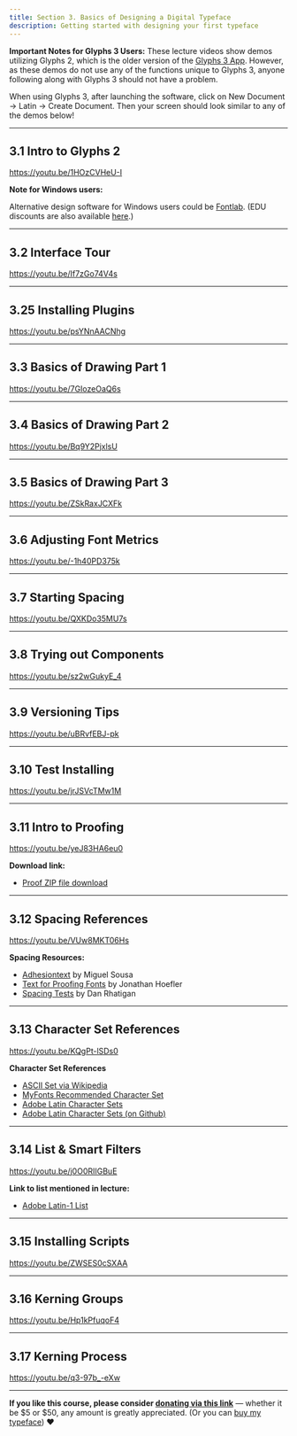 ```yaml
---
title: Section 3. Basics of Designing a Digital Typeface
description: Getting started with designing your first typeface
---
```


**Important Notes for Glyphs 3 Users:** These lecture videos show demos utilizing Glyphs 2, which is the older version of the [Glyphs 3 App](https://glyphsapp.com/). However, as these demos do not use any of the functions unique to Glyphs 3, anyone following along with Glyphs 3 should not have a problem.

When using Glyphs 3, after launching the software, click on New Document -> Latin -> Create Document. Then your screen should look similar to any of the demos below!

***

## 3.1 Intro to Glyphs 2

https://youtu.be/1HOzCVHeU-I

**Note for Windows users:**

Alternative design software for Windows users could be [Fontlab](https://www.fontlab.com/). (EDU discounts are also available [here](https://www.fontlab.com/edu/).)

***

## 3.2 Interface Tour

https://youtu.be/If7zGo74V4s

***

## 3.25 Installing Plugins

https://youtu.be/psYNnAACNhg

***

## 3.3 Basics of Drawing Part 1

https://youtu.be/7GIozeOaQ6s

***

## 3.4 Basics of Drawing Part 2

https://youtu.be/Bq9Y2PjxlsU

***

## 3.5 Basics of Drawing Part 3

https://youtu.be/ZSkRaxJCXFk

***

## 3.6 Adjusting Font Metrics

https://youtu.be/-1h40PD375k

***

## 3.7 Starting Spacing

https://youtu.be/QXKDo35MU7s

***

## 3.8 Trying out Components

https://youtu.be/sz2wGukyE_4

***

## 3.9 Versioning Tips

https://youtu.be/uBRvfEBJ-pk

***

## 3.10 Test Installing

https://youtu.be/jrJSVcTMw1M

***

## 3.11 Intro to Proofing

https://youtu.be/yeJ83HA6eu0

**Download link:**

* [Proof ZIP file download](https://github.com/lynneyun/foundations-of-type-website/raw/master/src/docs/usage/curriculum/files/3.11/adhesion_proof_files%20(1).zip)

***

## 3.12 Spacing References

https://youtu.be/VUw8MKT06Hs

**Spacing Resources:**

* [Adhesiontext](https://adhesiontext.com/) by Miguel Sousa
* [Text for Proofing Fonts](https://www.typography.com/blog/text-for-proofing-fonts) by Jonathan Hoefler
* [Spacing Tests](http://ultrasparky.org/archives/2014/03/spacing_tests.html) by Dan Rhatigan

***

## 3.13 Character Set References

https://youtu.be/KQgPt-lSDs0

**Character Set References**

* [ASCII Set via Wikipedia](https://en.wikipedia.org/wiki/ASCII#Character_set)
* [MyFonts Recommended Character Set](https://foundrysupport.monotype.com/hc/en-us/articles/360029280752-MyFonts-Recommended-Character-Set)
* [Adobe Latin Character Sets](http://adobe-type-tools.github.io/adobe-latin-charsets/adobe-latin-1.html)
* [Adobe Latin Character Sets (on Github)](https://github.com/adobe-type-tools/adobe-latin-charsets)

***

## 3.14 List & Smart Filters

https://youtu.be/j0O0RIIGBuE

**Link to list mentioned in lecture:**

* <a href="https://raw.githubusercontent.com/lynneyun/foundations-of-type-website/master/src/docs/usage/curriculum/files/3.14/Adobe_Latin-1_List.txt?token=AJJPORYONTATMDNUOUEPA63BM5KRS" target="_blank">Adobe Latin-1 List</a>

***

## 3.15 Installing Scripts

https://youtu.be/ZWSES0cSXAA

***

## 3.16 Kerning Groups

https://youtu.be/Hp1kPfuqoF4

***

## 3.17 Kerning Process

https://youtu.be/q3-97b_-eXw

***

**If you like this course, please consider [donating via this link](https://www.paypal.com/donate?hosted_button_id=EJMNLBTAH6WUA)**  — whether it be $5 or $50, any amount is greatly appreciated. (Or you can [buy my typeface](https://www.futurefonts.xyz/space-type)) ❤️

